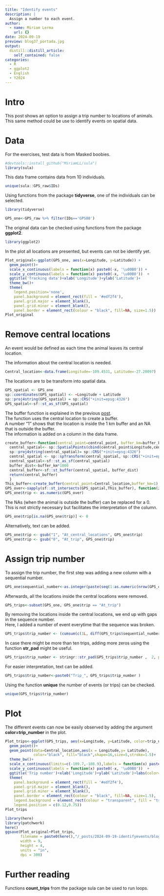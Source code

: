 ```yaml
---
title: "Identify events"
description: |
  Assign a number to each event.
author:
  - name: Miriam Lerma
    url: {}
date: 2024-09-19
preview: blog37_portada.jpg
output:
  distill::distill_article:
    self_contained: false
categories:
  - R
  - ggplot2
  - English
  - Y2024
---
```


# Intro

This post shows an option to assign a trip number to locations of animals.  
This same method could be use to identify events on spatial data.  

# Data 

For the exercises, test data is from Masked boobies. <br>

```r
#devtools::install_github("MiriamLL/sula")
library(sula)
```

This data frame contains data from 10 individuals.

```r
unique(sula::GPS_raw$IDs)
```
Using functions from the package **tidyverse**, one of the individuals can be selected. 

```r
library(tidyverse)
```

```r
GPS_one<-GPS_raw %>% filter(IDs=='GPS08')
```

The original data can be checked using functions from the package **ggplot2**.

```r
library(ggplot2)
```

In the plot all locations are presented, but events can not be identify yet. 

```r
Plot_original<-ggplot(GPS_one, aes(x=Longitude, y=Latitude)) + 
  geom_point()+
  scale_x_continuous(labels = function(x) paste0(-x, '\u00B0')) +
  scale_y_continuous(labels = function(x) paste0(-x, '\u00B0'))  +
  ggtitle('Tracking data')+xlab('Longitude')+ylab('Latitude')+
  theme_bw()+
  theme(
    legend.position='none',
    panel.background = element_rect(fill = '#edf2f4'),
    panel.grid.major = element_blank(),
    panel.grid.minor = element_blank(),
    panel.border = element_rect(colour = "black", fill=NA, size=1.5))
Plot_original
```


# Remove central locations

An event would be defined as each time the animal leaves its central location.  

The information about the central location is needed. 

```r
Central_location<-data.frame(Longitude=-109.4531, Latitude=-27.20097)
```

The locations are to be transform into spatial data.

```r
GPS_spatial <- GPS_one
sp::coordinates(GPS_spatial) <- ~Longitude + Latitude
sp::proj4string(GPS_spatial) = sp::CRS("+init=epsg:4326")
GPS_spatial<-sf::st_as_sf(GPS_spatial)
```

The buffer function is explained in the previous [post](https://www.miriam-lerma.com/posts/2024-08-01-removelocs/).  
The function uses the central location to create a buffer.  
A number "1" shows that the location is inside the 1 km buffer and an NA that is outside the buffer.   
The information is added on a column in the data frame.  

```r
create_buffer<-function(central_point=central_point, buffer_km=buffer_km){
  central_spatial<- sp::SpatialPoints(cbind(central_point$Longitude,central_point$Latitude)) 
  sp::proj4string(central_spatial)= sp::CRS("+init=epsg:4326") 
  central_spatial <- sp::spTransform(central_spatial, sp::CRS("+init=epsg:4326"))
  central_spatial<-sf::st_as_sf(central_spatial)
  buffer_dist<-buffer_km*1000
  central_buffer<-sf::st_buffer(central_spatial, buffer_dist)
  return(central_buffer)
  }
This_buffer<-create_buffer(central_point=Central_location,buffer_km=1)
GPS_over<-sapply(sf::st_intersects(GPS_spatial,This_buffer), function(z) if (length(z)==0) NA_integer_ else z[1])
GPS_one$trip <- as.numeric(GPS_over)
```

The NAs (when the animal is outside the buffer) can be replaced for a 0.  
This is not strictly necessary but facilitates the interpretation of the column.

```r
GPS_one$trip[is.na(GPS_one$trip)] <- 0
```

Alternatively, text can be added.  

```r
GPS_one$trip <- gsub("1", "At_central_locations", GPS_one$trip)
GPS_one$trip <- gsub("0", "At_trip", GPS_one$trip)
```

# Assign trip number

To assign the trip number, the first step was adding a new column with a sequential number.

```r
GPS_one$sequential_number<-as.integer(paste(seq(1:as.numeric(nrow(GPS_one)))))
```

Afterwards, all the locations inside the central locations were removed.  

```r
GPS_trips<-subset(GPS_one, GPS_one$trip == "At_trip")
```

By removing the locations inside the central locations, we end up with gaps in the sequence number.  
Here, I added a number of event everytime that the sequence was broken. 

```r
GPS_trips$trip_number <- (cumsum(c(1L, diff(GPS_trips$sequential_number)) != 1L))+ 1
```

In case there might be more than ten trips, adding more zeros using the function **str_pad** might be useful.  

```r
GPS_trips$trip_number <- stringr::str_pad(GPS_trips$trip_number ,  2, pad = "0")
```

For easier interpretation, text can be added. 

```r
GPS_trips$trip_number<-paste0("Trip_", GPS_trips$trip_number )
```

Using the function **unique** the number of events (or trips) can be checked.  

```r
unique(GPS_trips$trip_number)
```

# Plot

The different events can now be easily observed by adding the argument **color=trip_number** in the plot. 

```r
Plot_trips<-ggplot(GPS_trips, aes(x=Longitude, y=Latitude, color=trip_number)) + 
  geom_point()+
  geom_point(data=Central_location,aes(x = Longitude,y= Latitude), 
             color="black", fill="black",shape=16,size=5,stroke=1.5)+
  theme_bw()+
  scale_x_continuous(limits=c(-109.7,-108.9),labels = function(x) paste0(-x, '\u00B0')) +
  scale_y_continuous(labels = function(x) paste0(-x, '\u00B0'))  +
  ggtitle('Trip number')+xlab('Longitude')+ylab('Latitude')+labs(color='')+
  theme(
    panel.background = element_rect(fill = '#edf2f4'),
    panel.grid.major = element_blank(),
    panel.grid.minor = element_blank(),
    panel.border = element_rect(colour = "black", fill=NA, size=1.5),
    legend.background = element_rect(colour = "transparent", fill = "transparent"),
    legend.position = c(0.12,0.75))
Plot_trips
```

```r
library(here)
library(patchwork)
here()
ggsave(Plot_original+Plot_trips,
       filename = paste0(here(),"/_posts/2024-09-19-identifyevents/blog37.jpg"),
       width = 9, 
       height = 4, 
       units = "in",
       dpi = 300)
```

# Further reading

Functions **count_trips** from the package sula can be used to run loops. 



